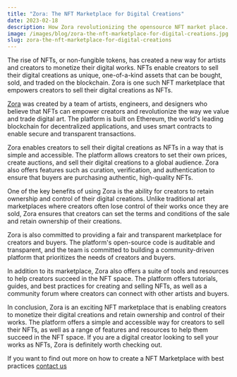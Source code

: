 ```yaml
---
title: "Zora: The NFT Marketplace for Digital Creations"
date: 2023-02-18
description: How Zora revolutionizing the opensource NFT market place.
image: /images/blog/zora-the-nft-marketplace-for-digital-creations.jpg
slug: zora-the-nft-marketplace-for-digital-creations
---
```


The rise of NFTs, or non-fungible tokens, has created a new way for artists and creators to monetize their digital works. NFTs enable creators to sell their digital creations as unique, one-of-a-kind assets that can be bought, sold, and traded on the blockchain. Zora is one such NFT marketplace that empowers creators to sell their digital creations as NFTs.

[Zora](https://github.com/ourzora) was created by a team of artists, engineers, and designers who believe that NFTs can empower creators and revolutionize the way we value and trade digital art. The platform is built on Ethereum, the world's leading blockchain for decentralized applications, and uses smart contracts to enable secure and transparent transactions.

Zora enables creators to sell their digital creations as NFTs in a way that is simple and accessible. The platform allows creators to set their own prices, create auctions, and sell their digital creations to a global audience. Zora also offers features such as curation, verification, and authentication to ensure that buyers are purchasing authentic, high-quality NFTs.

One of the key benefits of using Zora is the ability for creators to retain ownership and control of their digital creations. Unlike traditional art marketplaces where creators often lose control of their works once they are sold, Zora ensures that creators can set the terms and conditions of the sale and retain ownership of their creations.

Zora is also committed to providing a fair and transparent marketplace for creators and buyers. The platform's open-source code is auditable and transparent, and the team is committed to building a community-driven platform that prioritizes the needs of creators and buyers.

In addition to its marketplace, Zora also offers a suite of tools and resources to help creators succeed in the NFT space. The platform offers tutorials, guides, and best practices for creating and selling NFTs, as well as a community forum where creators can connect with other artists and buyers.

In conclusion, Zora is an exciting NFT marketplace that is enabling creators to monetize their digital creations and retain ownership and control of their works. The platform offers a simple and accessible way for creators to sell their NFTs, as well as a range of features and resources to help them succeed in the NFT space. If you are a digital creator looking to sell your works as NFTs, Zora is definitely worth checking out.

If you want to find out more on how to create a NFT Marketplace with best practices 
[contact us](/contact)








